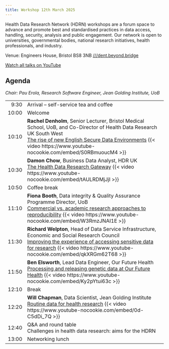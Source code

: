 ```yaml
---
title: Workshop 12th March 2025
---
```


Health Data Research Network (HDRN) workshops are a forum space to advance and promote best and standardised practices in data access, handling, security, analysis and public engagement.
Our network is open to universities, governmental bodies, national research initiatives, health professionals, and industry.

Venue: Engineers House, Bristol BS8 3NB [///dent.beyond.bridge](https://what3words.com/dent.beyond.bridge)

<!--
[Register](https://forms.office.com/e/jgi_KmVaRbpbSL){.btn .btn-primary}
-->

[Watch all talks on YouTube](https://www.youtube.com/playlist?list=PLx325CxArn14db8g2gizRRmZn5WLE2vl4){.btn .btn-primary}


## Agenda

*Chair: Pau Erola, Research Software Engineer, Jean Golding Institute, UoB*

<style>
    table {
        tr td:first-child { text-align: right; }
    }
</style>
<table class="table">
    <tr>
        <td>9:30</td>
        <td>Arrival -- self-service tea and coffee</td>
    </tr>
    <tr>
        <td>10:00</td>
        <td>Welcome</td>
    </tr>
    <tr>
        <td>10:10</td>
        <td>
            **Rachel Denholm**, Senior Lecturer, Bristol Medical School, UoB, and Co-Director of Health Data Research UK South West  
            [The rise of new English Secure Data Environments](../archive/w20250312/HDRN_20250312_01_RachelDenholm.pdf)
            {{< video https://www.youtube-nocookie.com/embed/S0RBmuoucM4 >}}
        </td>
    </tr>
    <tr>
        <td>10:30</td>
        <td>
            **Damon Chow**, Business Data Analyst, HDR UK  
            [The Health Data Research Gateway](../archive/w20250312/HDRN_20250312_02_DamonChow.pdf)
            {{< video https://www.youtube-nocookie.com/embed/tAULRDMjJjI >}}
        </td>
    </tr>
    <tr>
        <td>10:50</td>
        <td>Coffee break</td>
    </tr>
    <tr>
        <td>11:10</td>
        <td>
            **Fiona Booth**, Data integrity &amp; Quality Assurance Programme Director, UoB  
            [Commercial vs. academic research approaches to reproducibility](../archive/w20250312/HDRN_20250312_03_FionaBooth.pdf)
            {{< video https://www.youtube-nocookie.com/embed/W3RmzJNAI1E >}}
        </td>
    </tr>
    <tr>
        <td>11:30</td>
        <td>
            **Richard Welpton**, Head of Data Service Infrastructure, Economic and Social Research Council  
            [Improving the experience of accessing sensitive data for research](../archive/w20250312/HDRN_20250312_04_RichardWelpton.pdf)
            {{< video https://www.youtube-nocookie.com/embed/qkXRGm62T68 >}}
        </td>
    </tr>
    <tr>
        <td>11:50</td>
        <td>
            **Ben Elsworth**, Lead Data Engineer, Our Future Health            
            [Processing and releasing genetic data at Our Future Health](../archive/w20250312/HDRN_20250312_05_BenElsworth.pdf)
            {{< video https://www.youtube-nocookie.com/embed/Ky2pYtui63c >}}
        </td>
    </tr>
    <tr>
        <td>12:10</td>
        <td>Break</td>
    </tr>
    <tr>
        <td>12:20</td>
        <td>
            **Will Chapman**, Data Scientist, Jean Golding Institute  
            [Routine data for health research](../archive/w20250312/HDRN_20250312_06_WillChapman.pdf)
            {{< video https://www.youtube-nocookie.com/embed/0d-C5dDi_7Q >}}
        </td>
    </tr>
    <tr>
        <td>12:40</td>
        <td>
            Q&A and round table <br>
            Challenges in health data research: aims for the HDRN
        </td>
    </tr>
    <tr>
        <td>13:00</td>
        <td>Networking lunch</td>
    </tr>
</table>
